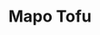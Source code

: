 ---
title: Mapo Tofu
description: A vegan take on a classic taiwanese dish
publishDate: 2023-10-23
tags: [Taiwanese, Vegan, Spicy]
img:
img_alt:
---